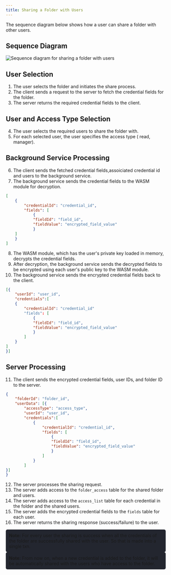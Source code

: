 ```yaml
---
title: Sharing a Folder with Users
---
```



The sequence diagram below shows how a user can share a folder with other users.

## Sequence Diagram
<Image src={sharing} alt="Sequence diagram for sharing a folder with users"/>

## User Selection

1. The user selects the folder  and initiates the share process.
2. The client sends a request to the server to fetch the credential fields for the folder.
3. The server returns the required credential fields to the client.

## User and Access Type Selection

4. The user selects the required users to share the folder with.
5. For each selected user, the user specifies the access type ( read, manager).

## Background Service Processing

6. The client sends the fetched credential fields,assoiciated credential id and users to the background service.
7. The background service sends the credential fields to the WASM module for decryption.
```json
[
    {
        "credentialId": "credential_id",
        "fields": [
            {
            "fieldId": "field_id", 
            "fieldValue": "encrypted_field_value"
            }
    ]
    }
]
```
8. The WASM module, which has the user's private key loaded in memory, decrypts the credential fields.
9. After decryption, the background service sends the decrypted fields to be encrypted using each user's public key to the WASM module.
10. The background service sends the encrypted credential fields back to the client.

```json
[{
    "userId": "user_id",
    "credentials":[
    {
        "credentialId": "credential_id"
        "fields": [
            {
            "fieldId": "field_id", 
            "fieldValue": "encrypted_field_value"
            }
        ]
    }
]
}]
```
## Server Processing

11. The client sends the encrypted credential fields, user IDs, and folder ID to the server.

``` json
{
    "folderId": "folder_id",
    "userData": [{
        "accessType": "access_type",
        "userId": "user_id",
        "credentials":[
            {
                "credentialId": "credential_id",
                "fields": [
                    {
                    "fieldId": "field_id", 
                    "fieldValue": "encrypted_field_value"
                    }
                ]
            }
        ]    
}]
}
```
12. The server processes the sharing request.
13. The server adds access to the `folder_access` table for the shared folder and users.
14. The server adds access to the `access_list` table for each credential in the folder and the shared users.
15. The server adds the encrypted credential fields to the `fields` table for each user.
16. The server returns the sharing response (success/failure) to the user.

<div style="background-color: #23262f; padding: 10px; border-radius: 5px;">
<strong>Note:</strong>
For every user the sharing is success when all the credentials of the folder are successfully shared with the user. So that is made into a single txn.
</div>

<div style="background-color: #23262f; padding: 10px; border-radius: 5px;">
<strong>Note:</strong>
From now on, when a new credential is added to the folder, it will be automatically shared with the users who have access to the folder.
</div>